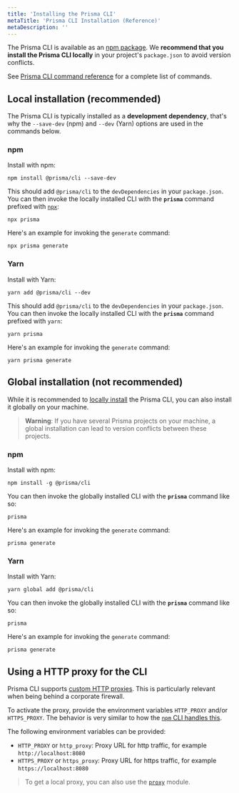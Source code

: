 ```yaml
---
title: 'Installing the Prisma CLI'
metaTitle: 'Prisma CLI Installation (Reference)'
metaDescription: ''
---
```


<TopBlock>

The Prisma CLI is available as an [npm package](). We **recommend that you install the Prisma CLI locally** in your project's `package.json` to avoid version conflicts.

See [Prisma CLI command reference](../../../reference/api-reference/command-reference) <span class="api"></span> for a complete list of commands.

</TopBlock>

## Local installation (recommended)

The Prisma CLI is typically installed as a **development dependency**, that's why the `--save-dev` (npm) and `--dev` (Yarn) options are used in the commands below.

### npm

Install with npm:

```
npm install @prisma/cli --save-dev
```

This should add `@prisma/cli` to the `devDependencies` in your `package.json`. You can then invoke the locally installed CLI with the **`prisma`** command prefixed with [`npx`](https://github.com/npm/npx#readme):

```
npx prisma
```

Here's an example for invoking the `generate` command:

```
npx prisma generate
```

### Yarn

Install with Yarn:

```
yarn add @prisma/cli --dev
```

This should add `@prisma/cli` to the `devDependencies` in your `package.json`. You can then invoke the locally installed CLI with the **`prisma`** command prefixed with `yarn`:

```
yarn prisma
```

Here's an example for invoking the `generate` command:

```
yarn prisma generate
```

## Global installation (not recommended)

While it is recommended to [locally install](#local-installation-recommended) the Prisma CLI, you can also install it globally on your machine.

> **Warning**: If you have several Prisma projects on your machine, a global installation can lead to version conflicts between these projects.

### npm

Install with npm:

```
npm install -g @prisma/cli
```

You can then invoke the globally installed CLI with the **`prisma`** command like so:

```
prisma
```

Here's an example for invoking the `generate` command:

```
prisma generate
```

### Yarn

Install with Yarn:

```
yarn global add @prisma/cli
```

You can then invoke the globally installed CLI with the **`prisma`** command like so:

```
prisma
```

Here's an example for invoking the `generate` command:

```
prisma generate
```

## Using a HTTP proxy for the CLI

Prisma CLI supports [custom HTTP proxies](https://github.com/prisma/prisma/issues/506). This is particularly relevant when being behind a corporate firewall.

To activate the proxy, provide the environment variables `HTTP_PROXY` and/or `HTTPS_PROXY`. The behavior is very similar to how the [`npm` CLI handles this](https://docs.npmjs.com/misc/config#https-proxy).

The following environment variables can be provided:

- `HTTP_PROXY` or `http_proxy`: Proxy URL for http traffic, for example `http://localhost:8080`
- `HTTPS_PROXY` or `https_proxy`: Proxy URL for https traffic, for example `https://localhost:8080`

> To get a local proxy, you can also use the [`proxy`](https://www.npmjs.com/package/proxy) module.
